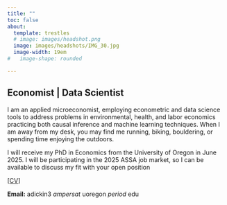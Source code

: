 ```yaml
---
title: ""
toc: false
about:
  template: trestles
  # image: images/headshot.png
  image: images/headshots/IMG_30.jpg
  image-width: 19em
#   image-shape: rounded

---
```


::: {.grid}

::: {.g-col-lg-9 .g-col-md-9 .g-col-12}
# Economist  | Data Scientist 

I am an applied microeconomist, employing econometric and data science tools to address problems in environmental, health, and labor economics practicing both causal inference and machine learning techniques. When I am away from my desk, you may find me running, biking, bouldering, or spending time enjoying the outdoors.

I will receive my PhD in Economics from the University of Oregon in June 2025. I will be participating in the 2025 ASSA job market, so I can be available to discuss my fit with your open position


[[CV](vita.qmd)]


:::

::: {.g-col-lg-3 .g-col-md-3 .g-col-0}
<!-- testing testing testing -->
:::

:::


__Email:__ adickin3 _ampersat_ uoregon _period_ edu


